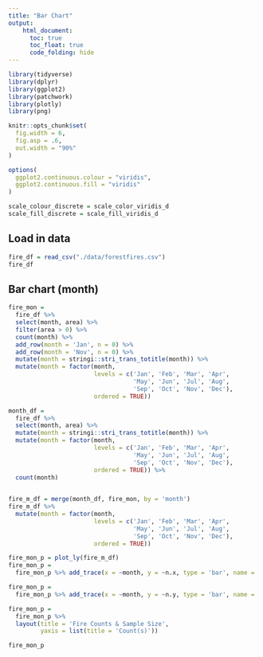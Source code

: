 ```yaml
---
title: "Bar Chart"
output: 
    html_document:
      toc: true
      toc_float: true
      code_folding: hide
---
```


```r
library(tidyverse)
library(dplyr)
library(ggplot2)
library(patchwork)
library(plotly)
library(png)

knitr::opts_chunk$set(
  fig.width = 6,
  fig.asp = .6,
  out.width = "90%"
)

options(
  ggplot2.continuous.colour = "viridis",
  ggplot2.continuous.fill = "viridis"
)

scale_colour_discrete = scale_color_viridis_d
scale_fill_discrete = scale_fill_viridis_d
```


## Load in data
```r
fire_df = read_csv("./data/forestfires.csv")
fire_df
```


## Bar chart (month)

```r
fire_mon = 
  fire_df %>%
  select(month, area) %>%
  filter(area > 0) %>%
  count(month) %>%
  add_row(month = 'Jan', n = 0) %>%
  add_row(month = 'Nov', n = 0) %>%
  mutate(month = stringi::stri_trans_totitle(month)) %>%
  mutate(month = factor(month, 
                        levels = c('Jan', 'Feb', 'Mar', 'Apr',
                                   'May', 'Jun', 'Jul', 'Aug',
                                   'Sep', 'Oct', 'Nov', 'Dec'),
                        ordered = TRUE))

month_df = 
  fire_df %>%
  select(month, area) %>%
  mutate(month = stringi::stri_trans_totitle(month)) %>%
  mutate(month = factor(month, 
                        levels = c('Jan', 'Feb', 'Mar', 'Apr',
                                   'May', 'Jun', 'Jul', 'Aug',
                                   'Sep', 'Oct', 'Nov', 'Dec'),
                        ordered = TRUE)) %>%
  count(month)
  

fire_m_df = merge(month_df, fire_mon, by = 'month')
fire_m_df %>%
  mutate(month = factor(month, 
                        levels = c('Jan', 'Feb', 'Mar', 'Apr',
                                   'May', 'Jun', 'Jul', 'Aug',
                                   'Sep', 'Oct', 'Nov', 'Dec'),
                        ordered = TRUE))

fire_mon_p = plot_ly(fire_m_df)
fire_mon_p = 
  fire_mon_p %>% add_trace(x = ~month, y = ~n.x, type = 'bar', name = 'n (numbers of data)', marker = list(color = '#CFD8DC'), hoverinfo = "text", text = ~paste(month, ': n=', n.x))

fire_mon_p = 
  fire_mon_p %>% add_trace(x = ~month, y = ~n.y, type = 'bar', name = 'Fire Count(s)', marker = list(color = '#FF7043'), hoverinfo = "text", text = ~paste(month,': fire(s) = ', n.y))

fire_mon_p = 
  fire_mon_p %>% 
  layout(title = 'Fire Counts & Sample Size',
         yaxis = list(title = 'Count(s)'))

fire_mon_p

```

